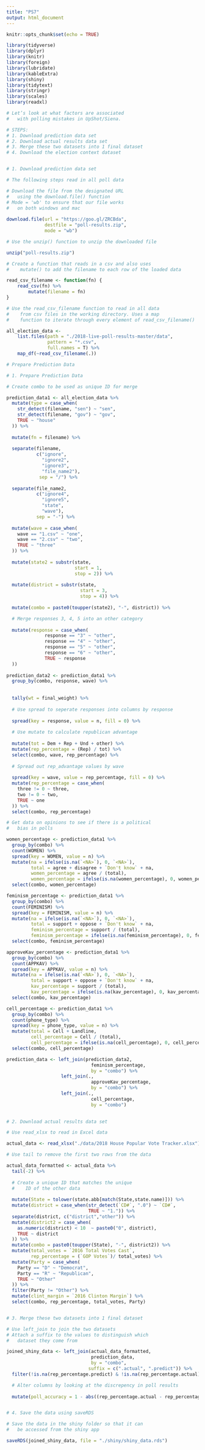---
title: "PS7"
output: html_document
---

```{r setup, include=FALSE}

knitr::opts_chunk$set(echo = TRUE)

library(tidyverse)
library(dplyr)
library(knitr)
library(foreign)
library(lubridate)
library(kableExtra)
library(shiny)
library(tidytext)
library(stringr)
library(scales)
library(readxl)

```

```{r prediction_data, echo = FALSE}

# Let’s look at what factors are associated 
#   with polling mistakes in UpShot/Siena.

# STEPS:
# 1. Download prediction data set
# 2. Download actual results data set
# 3. Merge these two datasets into 1 final dataset
# 4. Download the election context dataset


# 1. Download prediction data set

# The following steps read in all poll data

# Download the file from the designated URL 
#   using the download.file() function
# Mode = 'wb' to ensure that our file works
#   on both windows and mac
 
download.file(url = "https://goo.gl/ZRCBda",
              destfile = "poll-results.zip",
              mode = "wb")

# Use the unzip() function to unzip the downloaded file

unzip("poll-results.zip")

# Create a function that reads in a csv and also uses 
#    mutate() to add the filename to each row of the loaded data

read_csv_filename <- function(fn) {
    read_csv(fn) %>% 
        mutate(filename = fn)
}

# Use the read_csv_filename function to read in all data 
#    from csv files in the working directory. Uses a map 
#    function to iterate through every element of read_csv_filename()

all_election_data <-
    list.files(path = "./2018-live-poll-results-master/data",
               pattern = "*.csv", 
               full.names = T) %>% 
    map_df(~read_csv_filename(.))

```


```{r actual_data}

# Prepare Prediction Data

# 1. Prepare Prediction Data

# Create combo to be used as unique ID for merge

prediction_data1 <- all_election_data %>% 
  mutate(type = case_when(
    str_detect(filename, "sen") ~ "sen",
    str_detect(filename, "gov") ~ "gov",
    TRUE ~ "house"
  )) %>% 
  
  mutate(fn = filename) %>% 
  
  separate(filename, 
           c("ignore", 
             "ignore2", 
             "ignore3", 
             "file_name2"), 
            sep = "/") %>% 
  
  separate(file_name2, 
           c("ignore4", 
             "ignore5", 
             "state", 
             "wave"), 
           sep = "-") %>%
  
  mutate(wave = case_when(
    wave == "1.csv" ~ "one",
    wave == "2.csv" ~ "two",
    TRUE ~ "three"
  )) %>% 
  
  mutate(state2 = substr(state, 
                         start = 1, 
                         stop = 2)) %>% 
  
  mutate(district = substr(state, 
                           start = 3, 
                           stop = 4)) %>% 
  
  mutate(combo = paste0(toupper(state2), "-", district)) %>% 

  # Merge responses 3, 4, 5 into an other category
  
  mutate(response = case_when(
              response == "3" ~ "other",
              response == "4" ~ "other",
              response == "5" ~ "other",
              response == "6" ~ "other",
              TRUE ~ response
  )) 
  
prediction_data2 <- prediction_data1 %>% 
  group_by(combo, response, wave) %>% 
  
  
  tally(wt = final_weight) %>% 
  
  # Use spread to seperate responses into columns by response
  
  spread(key = response, value = n, fill = 0) %>% 
  
  # Use mutate to calculate republican advantage
  
  mutate(tot = Dem + Rep + Und + other) %>% 
  mutate(rep_percentage = (Rep) / tot) %>% 
  select(combo, wave, rep_percentage) %>% 
  
  # Spread out rep_advantage values by wave
  
  spread(key = wave, value = rep_percentage, fill = 0) %>% 
  mutate(rep_percentage = case_when(
    three != 0 ~ three,
    two != 0 ~ two,
    TRUE ~ one 
  )) %>% 
  select(combo, rep_percentage)

# Get data on opinions to see if there is a political 
#   bias in polls

women_percentage <- prediction_data1 %>% 
  group_by(combo) %>% 
  count(WOMEN) %>% 
  spread(key = WOMEN, value = n) %>%
  mutate(na = ifelse(is.na(`<NA>`), 0, `<NA>`),
         total = agree + disagree + `Don't know` + na,
         women_percentage = agree / (total),
         women_percentage = ifelse(is.na(women_percentage), 0, women_percentage)) %>% 
  select(combo, women_percentage)

feminism_percentage <- prediction_data1 %>% 
  group_by(combo) %>% 
  count(FEMINISM) %>% 
  spread(key = FEMINISM, value = n) %>%
  mutate(na = ifelse(is.na(`<NA>`), 0, `<NA>`),
         total = support + oppose + `Don't know` + na,
         feminism_percentage = support / (total),
         feminism_percentage = ifelse(is.na(feminism_percentage), 0, feminism_percentage)) %>% 
  select(combo, feminism_percentage)

approveKav_percentage <- prediction_data1 %>% 
  group_by(combo) %>% 
  count(APPKAV) %>% 
  spread(key = APPKAV, value = n) %>%
  mutate(na = ifelse(is.na(`<NA>`), 0, `<NA>`),
         total = support + oppose + `Don't know` + na,
         kav_percentage = support / (total),
         kav_percentage = ifelse(is.na(kav_percentage), 0, kav_percentage)) %>% 
  select(combo, kav_percentage) 

cell_percentage <- prediction_data1 %>% 
  group_by(combo) %>% 
  count(phone_type) %>% 
  spread(key = phone_type, value = n) %>% 
  mutate(total = Cell + Landline,
         cell_percentage = Cell / (total),
         cell_percentage = ifelse(is.na(cell_percentage), 0, cell_percentage)) %>% 
  select(combo, cell_percentage) 

prediction_data <- left_join(prediction_data2, 
                               feminism_percentage, 
                               by = "combo") %>% 
                    left_join(., 
                               approveKav_percentage, 
                               by = "combo") %>% 
                    left_join(., 
                               cell_percentage, 
                               by = "combo")
  
```

```{r}

# 2. Download actual results data set

# Use read_xlsx to read in Excel data

actual_data <- read_xlsx("./data/2018 House Popular Vote Tracker.xlsx")

# Use tail to remove the first two rows from the data

actual_data_formatted <- actual_data %>% 
  tail(-2) %>% 
  
  # Create a unique ID that matches the unique 
  #    ID of the other data
  
  mutate(State = tolower(state.abb[match(State,state.name)])) %>% 
  mutate(district = case_when(str_detect(`CD#`, ".0") ~ `CD#`,
                              TRUE ~ "1.")) %>% 
  separate(district, c("district","other")) %>% 
  mutate(district2 = case_when(
    as.numeric(district) < 10  ~ paste0("0", district),
    TRUE ~ district
  )) %>% 
  mutate(combo = paste0(toupper(State), "-", district2)) %>% 
  mutate(total_votes = `2016 Total Votes Cast`,
         rep_percentage = (`GOP Votes`)/ total_votes) %>% 
  mutate(Party = case_when(
    Party == "D" ~ "Democrat",
    Party == "R" ~ "Republican",
    TRUE ~ "Other"
  )) %>% 
  filter(Party != "Other") %>% 
  mutate(clint_margin = `2016 Clinton Margin`) %>% 
  select(combo, rep_percentage, total_votes, Party)


# 3. Merge these two datasets into 1 final dataset

# Use left_join to join the two datasets
# Attach a suffix to the values to distinguish which
#   dataset they come from

joined_shiny_data <- left_join(actual_data_formatted, 
                               prediction_data, 
                               by = "combo",
                              suffix = c(".actual", ".predict")) %>% 
  filter(!is.na(rep_percentage.predict) & !is.na(rep_percentage.actual)) %>% 

  # Alter columns by looking at the discrepency in poll results
   
  mutate(poll_accuracy = 1 - abs((rep_percentage.actual - rep_percentage.predict) / rep_percentage.actual))


# 4. Save the data using saveRDS

# Save the data in the shiny folder so that it can 
#   be accessed from the shiny app

saveRDS(joined_shiny_data, file = "./shiny/shiny_data.rds")

```



